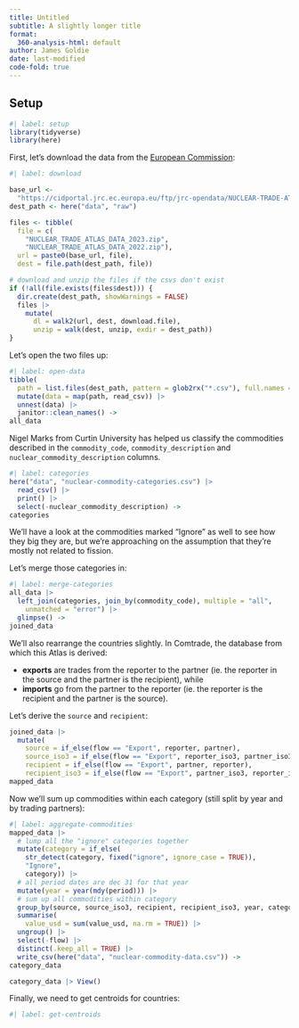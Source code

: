 ```yaml
---
title: Untitled
subtitle: A slightly longer title
format:
  360-analysis-html: default
author: James Goldie
date: last-modified
code-fold: true
---
```


## Setup

```r
#| label: setup
library(tidyverse)
library(here)
```

First, let's download the data from the [European Commission](https://data.jrc.ec.europa.eu/collection/id-00366):

```r
#| label: download

base_url <-
  "https://cidportal.jrc.ec.europa.eu/ftp/jrc-opendata/NUCLEAR-TRADE-ATLAS/"
dest_path <- here("data", "raw")

files <- tibble(
  file = c(
    "NUCLEAR_TRADE_ATLAS_DATA_2023.zip",
    "NUCLEAR_TRADE_ATLAS_DATA_2022.zip"),
  url = paste0(base_url, file),
  dest = file.path(dest_path, file))

# download and unzip the files if the csvs don't exist
if (!all(file.exists(files$dest))) {
  dir.create(dest_path, showWarnings = FALSE)
  files |>
    mutate(
      dl = walk2(url, dest, download.file),
      unzip = walk(dest, unzip, exdir = dest_path))
}
```

Let's open the two files up:

```r
#| label: open-data
tibble(
  path = list.files(dest_path, pattern = glob2rx("*.csv"), full.names = TRUE)) |>
  mutate(data = map(path, read_csv)) |>
  unnest(data) |>
  janitor::clean_names() ->
all_data
```

Nigel Marks from Curtin University has helped us classify the commodities described in the `commodity_code`, `commodity_description` and `nuclear_commodity_description` columns.

```r
#| label: categories
here("data", "nuclear-commodity-categories.csv") |>
  read_csv() |>
  print() |>
  select(-nuclear_commodity_description) ->
categories
```

We'll have a look at the commodities marked "Ignore" as well to see how they big they are, but we're approaching on the assumption that they're mostly not related to fission.

Let's merge those categories in:

```r
#| label: merge-categories
all_data |>
  left_join(categories, join_by(commodity_code), multiple = "all",
    unmatched = "error") |>
  glimpse() ->
joined_data
```

We'll also rearrange the countries slightly. In Comtrade, the database from which this Atlas is derived:

- **exports** are trades from the reporter to the partner (ie. the reporter in the source and the partner is the recipient), while
- **imports** go from the partner to the reporter (ie. the reporter is the recipient and the partner is the source).

Let's derive the `source` and `recipient`:

```r
joined_data |>
  mutate(
    source = if_else(flow == "Export", reporter, partner),
    source_iso3 = if_else(flow == "Export", reporter_iso3, partner_iso3),
    recipient = if_else(flow == "Export", partner, reporter),
    recipient_iso3 = if_else(flow == "Export", partner_iso3, reporter_iso3)) ->
mapped_data
```

Now we'll sum up commodities within each category (still split by year and by trading partners):

```r
#| label: aggregate-commodities
mapped_data |>
  # lump all the "ignore" categories together
  mutate(category = if_else(
    str_detect(category, fixed("ignore", ignore_case = TRUE)),
    "Ignore",
    category)) |>
  # all period dates are dec 31 for that year
  mutate(year = year(mdy(period))) |>
  # sum up all commodities within category
  group_by(source, source_iso3, recipient, recipient_iso3, year, category, flow) |>
  summarise(
    value_usd = sum(value_usd, na.rm = TRUE)) |>
  ungroup() |>
  select(-flow) |>
  distinct(.keep_all = TRUE) |>
  write_csv(here("data", "nuclear-commodity-data.csv")) ->
category_data

category_data |> View()
```

Finally, we need to get centroids for countries:


```r
#| label: get-centroids

```